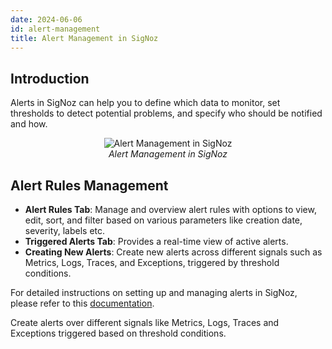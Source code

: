 ```yaml
---
date: 2024-06-06
id: alert-management
title: Alert Management in SigNoz
---
```


## Introduction

Alerts in SigNoz can help you to define which data to monitor, set thresholds to detect potential problems, and specify who should be notified and how.

<figure data-zoomable align='center'>
    <img src="/img/docs/product-features/alerts/product-features-alert-management.webp" alt="Alert Management in SigNoz"/>
    <figcaption><i> Alert Management in SigNoz </i></figcaption>
</figure>


## Alert Rules Management

- **Alert Rules Tab**: Manage and overview alert rules with options to view, edit, sort, and filter based on various parameters like creation date, severity, labels etc.
- **Triggered Alerts Tab**: Provides a real-time view of active alerts.
- **Creating New Alerts**: Create new alerts across different signals such as Metrics, Logs, Traces, and Exceptions, triggered by threshold conditions.

For detailed instructions on setting up and managing alerts in SigNoz, please refer to this [documentation](https://signoz.io/docs/alerts/).


Create alerts over different signals like Metrics, Logs, Traces and Exceptions triggered based on threshold conditions.